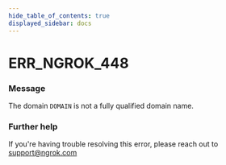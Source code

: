 ```yaml
---
hide_table_of_contents: true
displayed_sidebar: docs
---
```



# ERR_NGROK_448

### Message

The domain `DOMAIN` is not a fully qualified domain name.

<ErrorDetails error="err_ngrok_448" />

### Further help

If you're having trouble resolving this error, please reach out to [support@ngrok.com](mailto:support@ngrok.com?subject=Help%20with%20ERR_NGROK_448)
